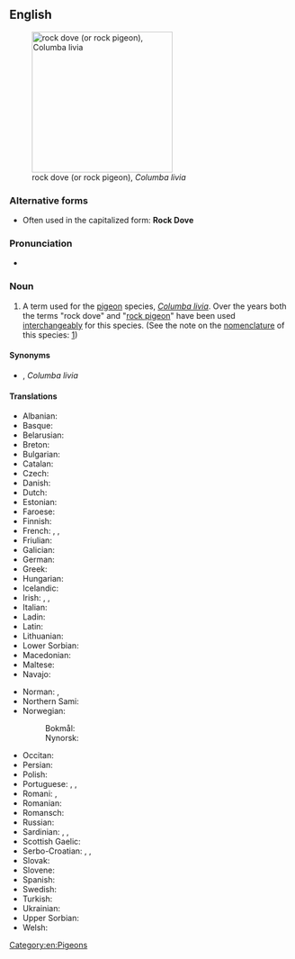 {{also|rock-dove}}
==English==
{{wikipedia|Rock Pigeon}}
[[Image:Pigion052006.JPG|thumb|right|250px|rock dove (or rock pigeon), ''Columba livia'']]

===Alternative forms===
* Often used in the capitalized form: '''Rock Dove'''

===Pronunciation===
* {{IPA|en|/ɹɒk dʌv/}}

===Noun===
{{en-noun}}

# A term used for the [[pigeon]] species, ''[[Columba livia]]''. Over the years both the terms "rock dove" and "[[rock pigeon]]" have been used [[interchangeably]] for this species. (See the note on the [[nomenclature]] of this species: [http://sufficio.org/ioc/updates/english-names-updates.html])

====Synonyms====
* {{l|en|rock pigeon}}, ''Columba livia''

====Translations====
{{trans-top|''Columba livia''}}
* Albanian: {{t|sq|pëllumbi i egër i shkëmbit}}
* Basque: {{t|eu|haitz-uso}}
* Belarusian: {{t|be|шызы голуб|m}}
* Breton: {{t+|br|dube|m}}
* Bulgarian: {{t|bg|скален гълъб|m}}
* Catalan: {{t|ca|colom roquer|m}}
* Czech: {{t+|cs|holub skalní}}
* Danish: {{t+|da|klippedue|c}}
* Dutch: {{t|nl|rotsduif|f}}
* Estonian: {{t|et|kaljutuvi}}
* Faroese: {{t|fo|bládúgva|f}}
* Finnish: {{t+|fi|kalliokyyhky}}
* French: {{t+|fr|pigeon biset|m}}, {{t+|fr|biset|m}}, {{t|fr|pigeon de roche|m}}
* Friulian: {{t|fur|colomp salvadi}}
* Galician: {{t|gl|pombo da rocha|m}}
* German: {{t|de|Felsentaube|f}}
* Greek: {{t+|el|αγριοπερίστερο|n}}
* Hungarian: {{t|hu|szirti galamb}}
* Icelandic: {{t+|is|bjargdúfa|f}}
* Irish: {{t|ga|colm aille|m}}, {{t|ga|colúr aille|m}}, {{t|ga|fearán binne|m}}
* Italian: {{t|it|[[piccione selvatico occidentale]] (''[[Columba livia]]'')|m}} {{q|cf. [[piccione selvatico orientale]] ([[Columba rupestris]])}}
* Ladin: {{t|lld|colomba salvaria}}
* Latin: {{t|la|columba|f}}
* Lithuanian: {{t|lt|uolinis karvelis|m}}
* Lower Sorbian: {{t|dsb|źiwy gołub|m}}
* Macedonian: {{t|mk|див гулаб|m}}
* Maltese: {{t|mt|tudun tal-ġebel}}
* Navajo: {{t|nv|hasbídí}}
{{trans-mid}}
* Norman: {{t|nrf|pigeon d'falaise|m}} {{q|Jersey}}, {{t|nrf|pigeon d'mé|m}} {{q|Jersey}}
* Northern Sami: {{t-check|se|bákteduvvá}}
* Norwegian:
*: Bokmål: {{t|nb|klippedue|m|f}}
*: Nynorsk: {{t|nn|klippedue|f}}
* Occitan: {{t|oc|colom roquer|m}}
* Persian: {{t|fa|کبوتر چاهی|tr=kabutar čâhi}}
* Polish: {{t|pl|gołąb skalny|m}}
* Portuguese: {{t|pt|pombo comum|m}}, {{t|pt|pombo-das-rochas|m}}, {{t|pt|pombo-doméstico|m}}
* Romani: {{t|rom|baresko-golumbo|m}}, {{t|rom|bareski-golumbaika|f}}
* Romanian: {{t|ro|porumbel de stinca|m}}
* Romansch: {{t|rm|columba selvadia|f}}
* Russian: {{t|ru|си́зый го́лубь|m}}
* Sardinian: {{t|sc|columbu aresti}}, {{t|sc|columbu agreste}}, {{t|sc|columbu de is arrocas}}
* Scottish Gaelic: {{t|gd|calman-creige}}
* Serbo-Croatian: {{t+check|sh|divlji golub}}, {{t-check|sh|pečinar}}, {{t-check|sh|дивљи голуб|m}} {{t+check|sh|divlji golub|m}}
* Slovak: {{t|sk|holub skalný|m}}
* Slovene: {{t|sl|skalni golob|m}}
* Spanish: {{t|es|pomba brava|f}}
* Swedish: {{t|sv|klippduva|c}}
* Turkish: {{t+|tr|kaya güvercini}}
* Ukrainian: {{t|uk|сизий голуб|m}}
* Upper Sorbian: {{t|hsb|dźiwi hołb|m}}
* Welsh: {{t|cy|colomen y graig}}
{{trans-bottom}}

[[Category:en:Pigeons]]